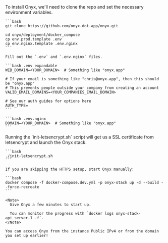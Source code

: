 <Step title="Install and Configure Onyx">
    To install Onyx, we'll need to clone the repo and set the necessary environment variables.

    ```bash
    git clone https://github.com/onyx-dot-app/onyx.git

    cd onyx/deployment/docker_compose
    cp env.prod.template .env
    cp env.nginx.template .env.nginx
    ```

    Fill out the `.env` and `.env.nginx` files.

    ```bash .env expandable
    WEB_DOMAIN=<YOUR_DOMAIN>  # Something like "onyx.app"

    # If your email is something like "chris@onyx.app", then this should be "onyx.app"
    # This prevents people outside your company from creating an account
    VALID_EMAIL_DOMAINS=<YOUR_COMPANIES_EMAIL_DOMAIN>

    # See our auth guides for options here
    AUTH_TYPE=
    ```

    ```bash .env.nginx
    DOMAIN=<YOUR_DOMAIN>  # Something like "onyx.app"
    ```
</Step>

<Step title="Launch Onyx">
    Running the `init-letsencrypt.sh` script will get us a SSL certificate from letsencrypt and launch the Onyx stack.

    ```bash
    ./init-letsencrypt.sh
    ```

    If you are skipping the HTTPS setup, start Onyx manually:

    ```bash
    docker compose -f docker-compose.dev.yml -p onyx-stack up -d --build --force-recreate
    ```

    <Note>
      Give Onyx a few minutes to start up.

      You can monitor the progress with `docker logs onyx-stack-api_server-1 -f`.
    </Note>

    You can access Onyx from the instance Public IPv4 or from the domain you set up earlier!
</Step>
